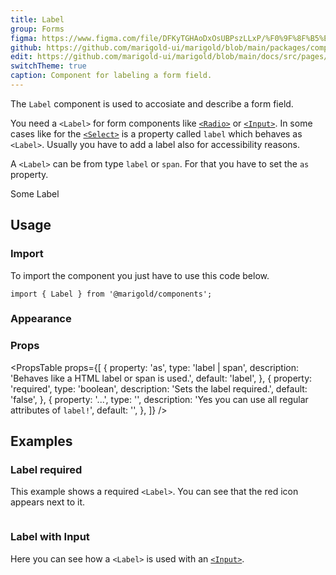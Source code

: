 ```yaml
---
title: Label
group: Forms
figma: https://www.figma.com/file/DFKyTGHAoDxOsUBPszLLxP/%F0%9F%8F%B5%EF%B8%8FMarigold?node-id=92%3A0
github: https://github.com/marigold-ui/marigold/blob/main/packages/components/src/Label/Label.tsx
edit: https://github.com/marigold-ui/marigold/blob/main/docs/src/pages/components/label.mdx
switchTheme: true
caption: Component for labeling a form field.
---
```


The `Label` component is used to accosiate and describe a form field.

You need a `<Label>` for form components like [`<Radio>`](/components/radio/) or [`<Input>`](/components/input/). In some cases like for the [`<Select>`](/components/select/) is a property called `label` which behaves as `<Label>`. Usually you have to add a label also for accessibility reasons.

A `<Label>` can be from type `label` or `span`. For that you have to set the `as` property.

<Preview>
  <Label>Some Label</Label>
</Preview>

## Usage

### Import

To import the component you just have to use this code below.

```tsx
import { Label } from '@marigold/components';
```

### Appearance

<AppearanceTable component={title} />

### Props

<PropsTable
  props={[
    {
      property: 'as',
      type: 'label | span',
      description: 'Behaves like a HTML label or span is used.',
      default: 'label',
    },
    {
      property: 'required',
      type: 'boolean',
      description: 'Sets the label required.',
      default: 'false',
    },
    {
      property: '...',
      type: '',
      description: 'Yes you can use all regular attributes of `label!`',
      default: '',
    },
  ]}
/>

## Examples

### Label required

This example shows a required `<Label>`. You can see that the red icon appears next to it.

```tsx preview file=components/Label/label-req.demo.tsx

```

### Label with Input

Here you can see how a `<Label>` is used with an [`<Input>`](/components/input/).

```tsx preview file=components/Label/label-input.demo.tsx

```
